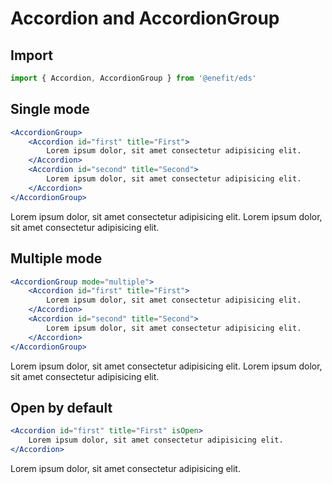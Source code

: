 
# Accordion and AccordionGroup

## Import

```jsx
import { Accordion, AccordionGroup } from '@enefit/eds'
```

## Single mode

```jsx
<AccordionGroup>
    <Accordion id="first" title="First">
        Lorem ipsum dolor, sit amet consectetur adipisicing elit.
    </Accordion>
    <Accordion id="second" title="Second">
        Lorem ipsum dolor, sit amet consectetur adipisicing elit.
    </Accordion>
</AccordionGroup>
```

<AccordionGroup>
    <Accordion id="first" title="First">
        Lorem ipsum dolor, sit amet consectetur adipisicing elit.
    </Accordion>
    <Accordion id="second" title="Second">
        Lorem ipsum dolor, sit amet consectetur adipisicing elit.
    </Accordion>
</AccordionGroup>

## Multiple mode

```jsx
<AccordionGroup mode="multiple">
    <Accordion id="first" title="First">
        Lorem ipsum dolor, sit amet consectetur adipisicing elit.
    </Accordion>
    <Accordion id="second" title="Second">
        Lorem ipsum dolor, sit amet consectetur adipisicing elit.
    </Accordion>
</AccordionGroup>
```

<AccordionGroup mode="multiple">
    <Accordion id="first" title="First">
        Lorem ipsum dolor, sit amet consectetur adipisicing elit.
    </Accordion>
    <Accordion id="second" title="Second">
        Lorem ipsum dolor, sit amet consectetur adipisicing elit.
    </Accordion>
</AccordionGroup>

## Open by default

```jsx
<Accordion id="first" title="First" isOpen>
    Lorem ipsum dolor, sit amet consectetur adipisicing elit.
</Accordion>
```

<Accordion id="first" title="First" isOpen>
    Lorem ipsum dolor, sit amet consectetur adipisicing elit.
</Accordion>
